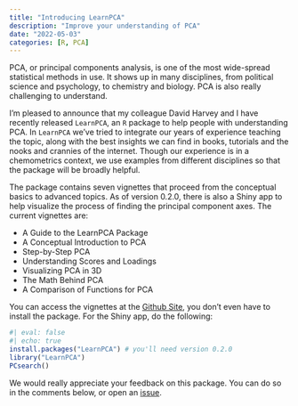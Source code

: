 ```yaml
---
title: "Introducing LearnPCA"
description: "Improve your understanding of PCA"
date: "2022-05-03"
categories: [R, PCA]
---
```


PCA, or principal components analysis, is one of the most wide-spread statistical methods in use.  It shows up in many disciplines, from political science and psychology, to chemistry and biology.  PCA is also really challenging to understand.

I'm pleased to announce that my colleague David Harvey and I have recently released `LearnPCA`, an `R` package to help people with understanding PCA.  In `LearnPCA` we've tried to integrate our years of experience teaching the topic, along with the best insights we can find in books, tutorials and the nooks and crannies of the internet.  Though our experience is in a chemometrics context, we use examples from different disciplines so that the package will be broadly helpful.

The package contains seven vignettes that proceed from the conceptual basics to advanced topics.  As of version 0.2.0, there is also a Shiny app to help visualize the process of finding the principal component axes. The current vignettes are:

* A Guide to the LearnPCA Package
* A Conceptual Introduction to PCA
* Step-by-Step PCA
* Understanding Scores and Loadings
* Visualizing PCA in 3D
* The Math Behind PCA
* A Comparison of Functions for PCA

You can access the vignettes at the [Github Site](https://bryanhanson.github.io/LearnPCA/), you don't even have to install the package.  For the Shiny app, do the following:

```r
#| eval: false
#| echo: true
install.packages("LearnPCA") # you'll need version 0.2.0
library("LearnPCA")
PCsearch()
```

We would really appreciate your feedback on this package.  You can do so in the comments below, or open an [issue](https://github.com/bryanhanson/LearnPCA/issues).
